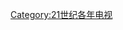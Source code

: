 {{portal|電視}}
{{Cat main|2022年電視}}

{{Year by category
| m = 2
| c = 0
| d = 2
| y = 2
| cat = 電視
| sortkey = Television
| parent = 2020年代电视
| subcat = 2022年媒體
}}

[[Category:21世纪各年电视|Category:21世纪各年电视]]